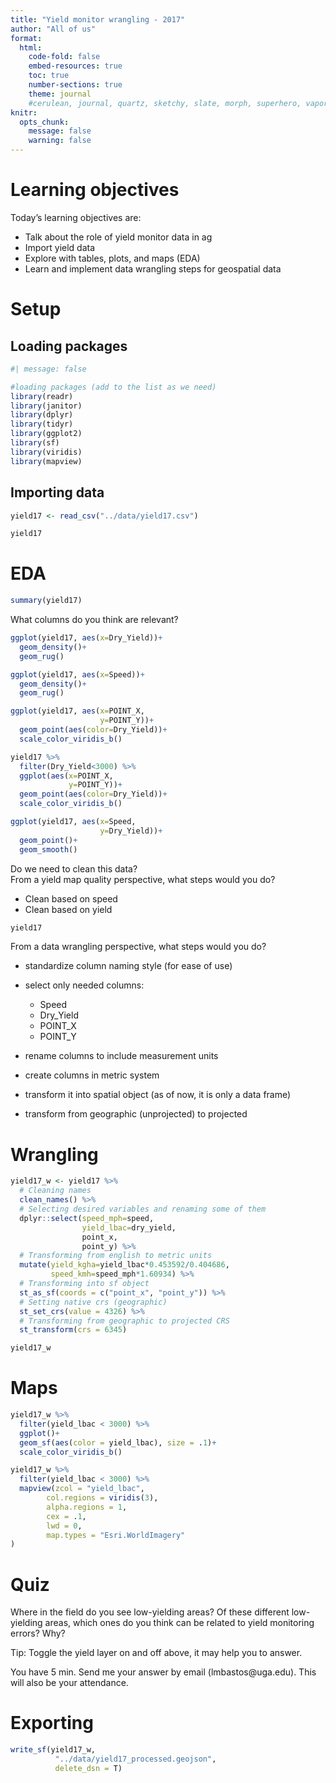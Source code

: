 ```yaml
---
title: "Yield monitor wrangling - 2017"
author: "All of us"
format:
  html:
    code-fold: false
    embed-resources: true
    toc: true
    number-sections: true
    theme: journal
    #cerulean, journal, quartz, sketchy, slate, morph, superhero, vapor
knitr: 
  opts_chunk: 
    message: false
    warning: false
---
```


# Learning objectives  
Today's learning objectives are:  

- Talk about the role of yield monitor data in ag  
- Import yield data  
- Explore with tables, plots, and maps (EDA)  
- Learn and implement data wrangling steps for geospatial data  

# Setup  
## Loading packages  
```r
#| message: false

#loading packages (add to the list as we need) 
library(readr)
library(janitor)
library(dplyr)
library(tidyr)
library(ggplot2)
library(sf)
library(viridis)
library(mapview)

```

## Importing data  
```r
yield17 <- read_csv("../data/yield17.csv")

yield17 

```

# EDA  
```r
summary(yield17) 
```

What columns do you think are relevant?  

```r
ggplot(yield17, aes(x=Dry_Yield))+
  geom_density()+
  geom_rug()
```

```r
ggplot(yield17, aes(x=Speed))+
  geom_density()+
  geom_rug()

```

```r
ggplot(yield17, aes(x=POINT_X,
                    y=POINT_Y))+
  geom_point(aes(color=Dry_Yield))+
  scale_color_viridis_b()

```

```r
yield17 %>%
  filter(Dry_Yield<3000) %>%
  ggplot(aes(x=POINT_X,
             y=POINT_Y))+
  geom_point(aes(color=Dry_Yield))+
  scale_color_viridis_b()

```

```r
ggplot(yield17, aes(x=Speed, 
                    y=Dry_Yield))+
  geom_point()+
  geom_smooth()

```
Do we need to clean this data?  
From a yield map quality perspective, what steps would you do?  

- Clean based on speed  
- Clean based on yield  

```r
yield17
```

From a data wrangling perspective, what steps would you do?  

- standardize column naming style (for ease of use)  
- select only needed columns:  

  - Speed  
  - Dry_Yield  
  - POINT_X  
  - POINT_Y  

- rename columns to include measurement units  
- create columns in metric system  
- transform it into spatial object (as of now, it is only a data frame)  
- transform from geographic (unprojected) to projected  

# Wrangling  
```r
yield17_w <- yield17 %>% 
  # Cleaning names
  clean_names() %>%
  # Selecting desired variables and renaming some of them
  dplyr::select(speed_mph=speed,
                yield_lbac=dry_yield,
                point_x,
                point_y) %>%
  # Transforming from english to metric units
  mutate(yield_kgha=yield_lbac*0.453592/0.404686,
         speed_kmh=speed_mph*1.60934) %>%
  # Transforming into sf object
  st_as_sf(coords = c("point_x", "point_y")) %>%
  # Setting native crs (geographic)
  st_set_crs(value = 4326) %>%
  # Transforming from geographic to projected CRS
  st_transform(crs = 6345) 

yield17_w

```

# Maps  
```r
yield17_w %>%
  filter(yield_lbac < 3000) %>%
  ggplot()+
  geom_sf(aes(color = yield_lbac), size = .1)+
  scale_color_viridis_b()

```

```r
yield17_w %>%
  filter(yield_lbac < 3000) %>%
  mapview(zcol = "yield_lbac",
        col.regions = viridis(3),
        alpha.regions = 1,
        cex = .1,
        lwd = 0,
        map.types = "Esri.WorldImagery"
)

```

# Quiz  
Where in the field do you see low-yielding areas? Of these different low-yielding areas, which ones do you think can be related to yield monitoring errors? Why?  

Tip: Toggle the yield layer on and off above, it may help you to answer.  

You have 5 min. Send me your answer by email (lmbastos@uga.edu). This will also be your attendance.  



# Exporting  
```r
write_sf(yield17_w,
          "../data/yield17_processed.geojson",
          delete_dsn = T)
```


